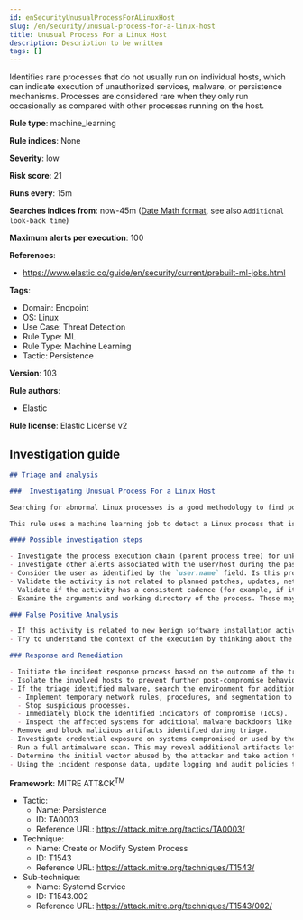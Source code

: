 ```yaml
---
id: enSecurityUnusualProcessForALinuxHost
slug: /en/security/unusual-process-for-a-linux-host
title: Unusual Process For a Linux Host
description: Description to be written
tags: []
---
```


<div id="unusual-process-for-a-linux-host"></div>

Identifies rare processes that do not usually run on individual hosts, which can indicate execution of unauthorized services, malware, or persistence mechanisms. Processes are considered rare when they only run occasionally as compared with other processes running on the host.

**Rule type**: machine_learning

**Rule indices**: None

**Severity**: low

**Risk score**: 21

**Runs every**: 15m

**Searches indices from**: now-45m ([Date Math format](((ref))/common-options.html#date-math), see also <DocLink id="enSecurityRulesUiCreate" section="set-the-rules-schedule">`Additional look-back time`</DocLink>)

**Maximum alerts per execution**: 100

**References**: 

* https://www.elastic.co/guide/en/security/current/prebuilt-ml-jobs.html

**Tags**: 

* Domain: Endpoint
* OS: Linux
* Use Case: Threat Detection
* Rule Type: ML
* Rule Type: Machine Learning
* Tactic: Persistence

**Version**: 103

**Rule authors**: 

* Elastic

**Rule license**: Elastic License v2

## Investigation guide

```markdown
## Triage and analysis

###  Investigating Unusual Process For a Linux Host

Searching for abnormal Linux processes is a good methodology to find potentially malicious activity within a network. Understanding what is commonly run within an environment and developing baselines for legitimate activity can help uncover potential malware and suspicious behaviors.

This rule uses a machine learning job to detect a Linux process that is rare and unusual for an individual Linux host in your environment.

#### Possible investigation steps

- Investigate the process execution chain (parent process tree) for unknown processes. Examine their executable files for prevalence, and whether they are located in expected locations.
- Investigate other alerts associated with the user/host during the past 48 hours.
- Consider the user as identified by the `user.name` field. Is this program part of an expected workflow for the user who ran this program on this host?
- Validate the activity is not related to planned patches, updates, network administrator activity, or legitimate software installations.
- Validate if the activity has a consistent cadence (for example, if it runs monthly or quarterly), as it could be part of a monthly or quarterly business process.
- Examine the arguments and working directory of the process. These may provide indications as to the source of the program or the nature of the tasks it is performing.

### False Positive Analysis

- If this activity is related to new benign software installation activity, consider adding exceptions — preferably with a combination of user and command line conditions.
- Try to understand the context of the execution by thinking about the user, machine, or business purpose. A small number of endpoints, such as servers with unique software, might appear unusual but satisfy a specific business need.

### Response and Remediation

- Initiate the incident response process based on the outcome of the triage.
- Isolate the involved hosts to prevent further post-compromise behavior.
- If the triage identified malware, search the environment for additional compromised hosts.
  - Implement temporary network rules, procedures, and segmentation to contain the malware.
  - Stop suspicious processes.
  - Immediately block the identified indicators of compromise (IoCs).
  - Inspect the affected systems for additional malware backdoors like reverse shells, reverse proxies, or droppers that attackers could use to reinfect the system.
- Remove and block malicious artifacts identified during triage.
- Investigate credential exposure on systems compromised or used by the attacker to ensure all compromised accounts are identified. Reset passwords for these accounts and other potentially compromised credentials, such as email, business systems, and web services.
- Run a full antimalware scan. This may reveal additional artifacts left in the system, persistence mechanisms, and malware components.
- Determine the initial vector abused by the attacker and take action to prevent reinfection through the same vector.
- Using the incident response data, update logging and audit policies to improve the mean time to detect (MTTD) and the mean time to respond (MTTR).

```

**Framework**: MITRE ATT&CK<sup>TM</sup>

* Tactic:
    * Name: Persistence
    * ID: TA0003
    * Reference URL: https://attack.mitre.org/tactics/TA0003/
* Technique:
    * Name: Create or Modify System Process
    * ID: T1543
    * Reference URL: https://attack.mitre.org/techniques/T1543/
* Sub-technique:
    * Name: Systemd Service
    * ID: T1543.002
    * Reference URL: https://attack.mitre.org/techniques/T1543/002/

